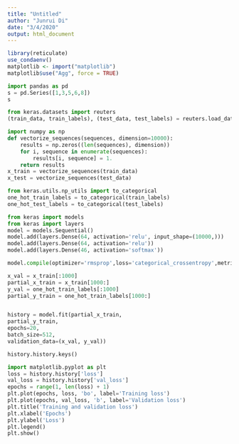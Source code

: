 ---
title: "Untitled"
author: "Junrui Di"
date: "3/4/2020"
output: html_document
---

```{r}
library(reticulate)
use_condaenv()
matplotlib <- import("matplotlib")
matplotlib$use("Agg", force = TRUE)
```

```{python}
import pandas as pd
s = pd.Series([1,3,5,6,8])
s
```


```{python}
from keras.datasets import reuters
(train_data, train_labels), (test_data, test_labels) = reuters.load_data(num_words=10000)

import numpy as np
def vectorize_sequences(sequences, dimension=10000):
    results = np.zeros((len(sequences), dimension))
    for i, sequence in enumerate(sequences):
        results[i, sequence] = 1.
    return results
x_train = vectorize_sequences(train_data)
x_test = vectorize_sequences(test_data)

from keras.utils.np_utils import to_categorical
one_hot_train_labels = to_categorical(train_labels)
one_hot_test_labels = to_categorical(test_labels)

from keras import models
from keras import layers
model = models.Sequential()
model.add(layers.Dense(64, activation='relu', input_shape=(10000,)))
model.add(layers.Dense(64, activation='relu'))
model.add(layers.Dense(46, activation='softmax'))

model.compile(optimizer='rmsprop',loss='categorical_crossentropy',metrics=['accuracy'])

x_val = x_train[:1000]
partial_x_train = x_train[1000:]
y_val = one_hot_train_labels[:1000]
partial_y_train = one_hot_train_labels[1000:]


history = model.fit(partial_x_train,
partial_y_train,
epochs=20,
batch_size=512,
validation_data=(x_val, y_val))
```

```{python}
history.history.keys()
```

```{python}
import matplotlib.pyplot as plt
loss = history.history['loss']
val_loss = history.history['val_loss']
epochs = range(1, len(loss) + 1)
plt.plot(epochs, loss, 'bo', label='Training loss')
plt.plot(epochs, val_loss, 'b', label='Validation loss')
plt.title('Training and validation loss')
plt.xlabel('Epochs')
plt.ylabel('Loss')
plt.legend()
plt.show()
```